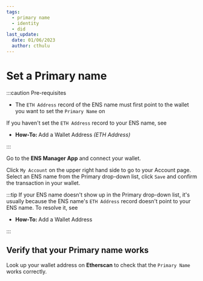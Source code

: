 ```yaml
---
tags:
  - primary name
  - identity
  - did
last_update:
  date: 01/06/2023
  author: cthulu
---
```


# Set a Primary name
:::caution Pre-requisites
 - The `ETH Address` record of the ENS name must first point to the wallet you want to set the `Primary Name` on

If you haven't set the `ETH Address` record to your ENS name, see
 - <Link to="/docs/howto/add-wallet-address#eth-address"><b>How-To: </b>Add a Wallet Address <i>(ETH Address)</i></Link>
:::

Go to the <Link to="https://app.ens.domains"><b>ENS Manager App</b></Link> and connect your wallet.

Click `My Account` on the upper right hand side to go to your Account page. Select an ENS name from the Primary drop-down list, click `Save` and confirm the transaction in your wallet.
<BrowserWindow>
  <Image img="/img/howto/set-primary-name-1.png"/>
</BrowserWindow>

:::tip
If your ENS name doesn't show up in the Primary drop-down list, it's usually because the ENS name's `ETH Address` record doesn't point to your ENS name. To resolve it, see
 - <Link to="/docs/howto/add-wallet-address#eth-address"><b>How-To: </b>Add a Wallet Address</Link>
:::

## Verify that your Primary name works
Look up your wallet address on <Link to="https://etherscan.io"><b>Etherscan</b></Link> to check that the `Primary Name` works correctly.

<BrowserWindow url="etherscan.io">
  <Image img="/img/howto/set-primary-name-2.png"/>
</BrowserWindow>
